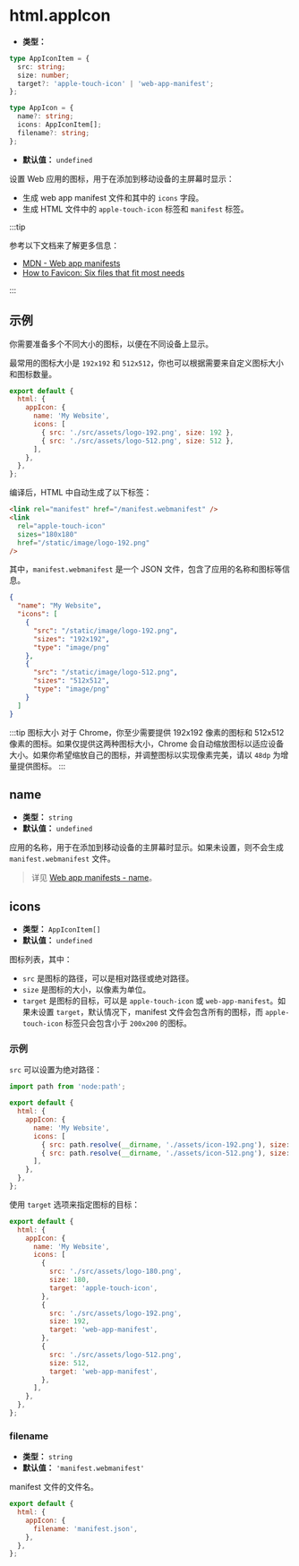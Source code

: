 # html.appIcon

- **类型：**

```ts
type AppIconItem = {
  src: string;
  size: number;
  target?: 'apple-touch-icon' | 'web-app-manifest';
};

type AppIcon = {
  name?: string;
  icons: AppIconItem[];
  filename?: string;
};
```

- **默认值：** `undefined`

设置 Web 应用的图标，用于在添加到移动设备的主屏幕时显示：

- 生成 web app manifest 文件和其中的 `icons` 字段。
- 生成 HTML 文件中的 `apple-touch-icon` 标签和 `manifest` 标签。

:::tip

参考以下文档来了解更多信息：

- [MDN - Web app manifests](https://developer.mozilla.org/en-US/docs/Web/Manifest)
- [How to Favicon: Six files that fit most needs](https://evilmartians.com/chronicles/how-to-favicon-in-2021-six-files-that-fit-most-needs)

:::

## 示例

你需要准备多个不同大小的图标，以便在不同设备上显示。

最常用的图标大小是 `192x192` 和 `512x512`，你也可以根据需要来自定义图标大小和图标数量。

```js
export default {
  html: {
    appIcon: {
      name: 'My Website',
      icons: [
        { src: './src/assets/logo-192.png', size: 192 },
        { src: './src/assets/logo-512.png', size: 512 },
      ],
    },
  },
};
```

编译后，HTML 中自动生成了以下标签：

```html
<link rel="manifest" href="/manifest.webmanifest" />
<link
  rel="apple-touch-icon"
  sizes="180x180"
  href="/static/image/logo-192.png"
/>
```

其中，`manifest.webmanifest` 是一个 JSON 文件，包含了应用的名称和图标等信息。

```json
{
  "name": "My Website",
  "icons": [
    {
      "src": "/static/image/logo-192.png",
      "sizes": "192x192",
      "type": "image/png"
    },
    {
      "src": "/static/image/logo-512.png",
      "sizes": "512x512",
      "type": "image/png"
    }
  ]
}
```

:::tip 图标大小
对于 Chrome，你至少需要提供 192x192 像素的图标和 512x512 像素的图标。如果仅提供这两种图标大小，Chrome 会自动缩放图标以适应设备大小。如果你希望缩放自己的图标，并调整图标以实现像素完美，请以 `48dp` 为增量提供图标。
:::

## name

- **类型：** `string`
- **默认值：** `undefined`

应用的名称，用于在添加到移动设备的主屏幕时显示。如果未设置，则不会生成 `manifest.webmanifest` 文件。

> 详见 [Web app manifests - name](https://developer.mozilla.org/en-US/docs/Web/Manifest/name)。

## icons

- **类型：** `AppIconItem[]`
- **默认值：** `undefined`

图标列表，其中：

- `src` 是图标的路径，可以是相对路径或绝对路径。
- `size` 是图标的大小，以像素为单位。
- `target` 是图标的目标，可以是 `apple-touch-icon` 或 `web-app-manifest`。如果未设置 `target`，默认情况下，manifest 文件会包含所有的图标，而 `apple-touch-icon` 标签只会包含小于 `200x200` 的图标。

### 示例

`src` 可以设置为绝对路径：

```js
import path from 'node:path';

export default {
  html: {
    appIcon: {
      name: 'My Website',
      icons: [
        { src: path.resolve(__dirname, './assets/icon-192.png'), size: 192 },
        { src: path.resolve(__dirname, './assets/icon-512.png'), size: 512 },
      ],
    },
  },
};
```

使用 `target` 选项来指定图标的目标：

```js
export default {
  html: {
    appIcon: {
      name: 'My Website',
      icons: [
        {
          src: './src/assets/logo-180.png',
          size: 180,
          target: 'apple-touch-icon',
        },
        {
          src: './src/assets/logo-192.png',
          size: 192,
          target: 'web-app-manifest',
        },
        {
          src: './src/assets/logo-512.png',
          size: 512,
          target: 'web-app-manifest',
        },
      ],
    },
  },
};
```

### filename

- **类型：** `string`
- **默认值：** `'manifest.webmanifest'`

manifest 文件的文件名。

```js
export default {
  html: {
    appIcon: {
      filename: 'manifest.json',
    },
  },
};
```
